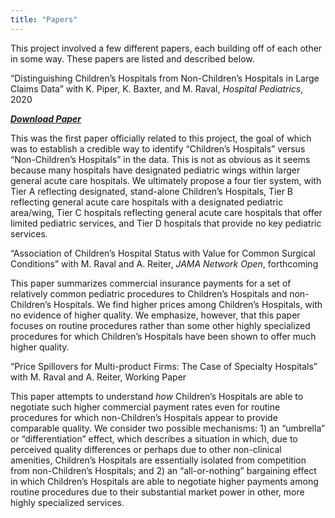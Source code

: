 ```yaml
---
title: "Papers"
---
```


This project involved a few different papers, each building off of each other in some way. These papers are listed and described below.


"Distinguishing Children's Hospitals from Non-Children's Hospitals in Large Claims Data" with K. Piper, K. Baxter, and M. Raval, *Hospital Pediatrics*, 2020 <br>

<a href=https://www.ncbi.nlm.nih.gov/pmc/articles/PMC6986900/><i class="fas fa-download"> **Download Paper**</i></a><br>

This was the first paper officially related to this project, the goal of which was to establish a credible way to identify "Children's Hospitals" versus "Non-Children's Hospitals" in the data. This is not as obvious as it seems because many hospitals have designated pediatric wings within larger general acute care hospitals. We ultimately propose a four tier system, with Tier A reflecting designated, stand-alone Children's Hospitals, Tier B reflecting general acute care hospitals with a designated pediatric area/wing, Tier C hospitals reflecting general acute care hospitals that offer limited pediatric services, and Tier D hospitals that provide no key pediatric services.



"Association of Children's Hospital Status with Value for Common Surgical Conditions" with M. Raval and A. Reiter, *JAMA Network Open*, forthcoming <br>

This paper summarizes commercial insurance payments for a set of relatively common pediatric procedures to Children's Hospitals and non-Children's Hospitals. We find higher prices among Children's Hospitals, with no evidence of higher quality. We emphasize, however, that this paper focuses on routine procedures rather than some other highly specialized procedures for which Children's Hospitals have been shown to offer much higher quality.



"Price Spillovers for Multi-product Firms: The Case of Specialty Hospitals" with M. Raval and A. Reiter, Working Paper <br>

This paper attempts to understand *how* Children's Hospitals are able to negotiate such higher commercial payment rates even for routine procedures for which non-Children's Hospitals appear to provide comparable quality. We consider two possible mechanisms: 1) an "umbrella" or "differentiation" effect, which describes a situation in which, due to perceived quality differences or perhaps due to other non-clinical amenities, Children's Hospitals are essentially isolated from competition from non-Children's Hospitals; and 2) an "all-or-nothing" bargaining effect in which Children's Hospitals are able to negotiate higher payments among routine procedures due to their substantial market power in other, more highly specialized services.

